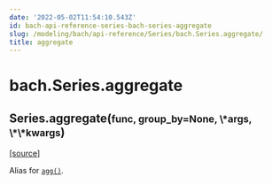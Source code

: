 ```yaml
---
date: '2022-05-02T11:54:10.543Z'
id: bach-api-reference-series-bach-series-aggregate
slug: /modeling/bach/api-reference/Series/bach.Series.aggregate/
title: aggregate
---
```


# bach.Series.aggregate

<div class="method">

<h2 class="signature-method"><span class="additional-name">Series.</span><span class="name">aggregate(</span><small class="parameter-list"><span class="parameter" id="func">func</span>, <span class="parameter" id="group_by">group_by=None</span>, <span class="parameter" id="*">\*args</span>, <span class="parameter" id="**">\*\*kwargs</span></small>)</h2>


&#8203;<span class="view-source">[[source]](https://github.com/objectiv/objectiv-analytics/blob/main/bach/bach/series/series.py)</span>

<div class="content">

Alias for [`agg()`](/docs/modeling/bach/api-reference/Series/bach.Series.agg/#bach.Series.agg).


</div>

</div>
